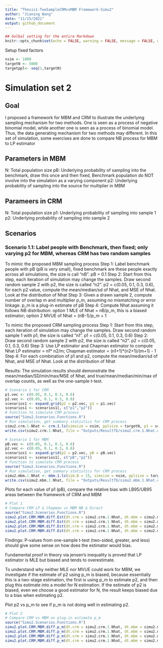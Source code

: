 ```yaml
---
title: "Thesis1-TwoSampleCRMvsMBM Framework-Simu2"
author: "Jianing Wang"
date: "11/15/2021"
output: github_document
---
```


```r
## Golbal setting for the entire Markdown
knitr::opts_chunk$set(echo = FALSE, warning = FALSE, message = FALSE, error = FALSE)
```

Setup fixed factors
```r
nsim <- 1000
targetN <- 5000
targetppl<- seq(1,targetN)
```

# Simulation set 2

## Goal
I proposed a framework for MBM and CRM to illustrate the underlying sampling mechanism for two methods. One is seen as a process of negative binomial model, while another one is seen as a process of binomial model. Thus, the data generating mechanism for two methods may different. In this set of simulation, some exercises are done to compare NB process for MBM to LP estimator

## Parameters in MBM
N: Total population size
pB: Underlying probability of sampling into the benchmark, draw this once and then fixed, Benchmark population do NOT involve into the simulation as a varying component
p2: Underlying probability of sampling into the source for multiplier in MBM

## Parameers in CRM
N: Total population size
p1: Underlying probability of sampling into sample 1
p2: Underlying probability of sampling into sample 2

## Scenarios
### Scenario 1.1: Label people with Benchmark, then fixed; only varying p2 for MBM, whereas CRM has two random samples
To mimic the proposed MBM sampling process
Step 1: Label benchmark people with pB (pB is very small), fixed benchmark are these people exactly across all simulations, the size is call "nB". pB = 0.1
Step 2: Start from this step, each iteration of simulation may change the samples. Draw second random sample 2 with p2, the size is called "n2". p2 = c(0.05, 0.1, 0.3, 0.6), for each p2 value, compute the mean/median/sd of Nhat, and MSE of Nhat. Look at the distribution of Nhat
Step 3: Given a drawn sample 2, compute number of overlap m and multiplier p_m, assuming no mismatching or error linkage. p_m is a plug-in estimate of pB
Step 4: Compute Nhat assuming it follows NB distribution: option 1 MLE of Nhat = nB/p_m, this is a biased estimator; option 2 MVUE of Nhat = (nB-1)/p_m + 1

To mimic the proposed CRM sampling process
Step 1: Start from this step, each iteration of simulation may change the samples. Draw second random sample 1 with p1, the size is called "n1". p1 = c(0.05, 0.1, 0.3, 0.6)
Step 2: Draw second random sample 2 with p2, the size is called "n2". p2 = c(0.05, 0.1, 0.3, 0.6)
Step 3: Use LP estimator and Chapman estimator to compute Nhat
LP estimator = n1* n2/m; Chapman estimator = (n1+1)*(n2+1)/(m+1) - 1
Step 4: For each combination of p1 and p2, compute the mean/median/sd of Nhat, and MSE of Nhat. Look at the distribution of Nhat

Results:
The simulation results should demonstrate the mean/median/SD/min/max/MSE of Nhat, and true/mean/median/min/max of overlap counts, as well as the one-sample t-test.

```r
# Scenario 1 for CRM
p1.vec <- c(0.05, 0.1, 0.3, 0.6)
p2.vec <- c(0.05, 0.1, 0.3, 0.6)
scenarios1 <- expand.grid(p2 = p2.vec, p1 = p1.vec)
scenarios1 <- scenarios1[, c("p1","p2")]
# Function to simulate CRM process
source("Simu2.Scenarios.Functions.R")
# Run simulation, get summary statistics for CRM process
simu2.crm.1.Nhat <- crm.1.ls(simsize = nsim, pplsize = targetN, p1 = scenarios1$p1, p2 = scenarios1$p2)
write.csv(simu2.crm.1.Nhat, file = "Outputs/ResultTb/simu2.crm.1.Nhat.csv", row.names = FALSE)
```

```r
# Scenario 1 for MBM
pB.vec <- c(0.05, 0.1, 0.3, 0.6)
p2.vec <- c(0.05, 0.1, 0.3, 0.6)
scenarios1 <- expand.grid(p2 = p2.vec, pB = pB.vec)
scenarios1 <- scenarios1[, c("pB","p2")]
# Function to simulate CRM process
source("Simu2.Scenarios.Functions.R")
# Run simulation, get summary statistics for CRM process
simu2.mbm.1.Nhat <- mbm.1.ls(sim.B = 15, simsize = nsim, pplsize = targetN, pB = scenarios1$pB, p2 = scenarios1$p2)
write.csv(simu2.mbm.1.Nhat, file = "Outputs/ResultTb/simu2.mbm.1.Nhat.csv", row.names = FALSE)
```

Plots for each value of p1 (pB), compare the relative bias with LB95/UB95 areas between the framework of CRM and MBM
```r
# Plot 1
# Compare CRM LP & Chapman vs MBM NB & Direct
source("Simu2.Scenarios.Functions.R")
simu2.plot.CRM.MBM.diff.Est(dt.crm = simu2.crm.1.Nhat, dt.mbm = simu2.mbm.1.Nhat, p1_pB = p1.vec[1])
simu2.plot.CRM.MBM.diff.Est(dt.crm = simu2.crm.1.Nhat, dt.mbm = simu2.mbm.1.Nhat, p1_pB = p1.vec[2])
simu2.plot.CRM.MBM.diff.Est(dt.crm = simu2.crm.1.Nhat, dt.mbm = simu2.mbm.1.Nhat, p1_pB = p1.vec[3])
simu2.plot.CRM.MBM.diff.Est(dt.crm = simu2.crm.1.Nhat, dt.mbm = simu2.mbm.1.Nhat, p1_pB = p1.vec[4])
```
Findings:
P-values from one-sample t-test (two-sided, greater, and less) should give some sense on how does the estimator would bias.

Fundamental proof in theory via jensen's inequality is proved that LP estimator is MLE but biased and tends to overestimate.

To understand why neither MLE nor MVUE could work for MBM, we investigate if the estimate of p2 using p_m is biased, because essentially this is a two-stage estimation, the first is using p_m to estimate p2, and then plug this estimate into a model for N estimation. If the estimate of p2 is biased, even we choose a good estimator for N, the result keeps biased due to a bias when estimating p2.

Plot p2 vs p_m to see if p_m is not doing well in estimating p2.
```r
# Plot 2
# Compare CRM vs MBM on plug-in estimate p_m
source("Simu2.Scenarios.Functions.R")
simu2.plot.CRM.MBM.diff.p_m(dt.crm = simu2.crm.1.Nhat, dt.mbm = simu2.mbm.1.Nhat, p1_pB = p1.vec[1])
simu2.plot.CRM.MBM.diff.p_m(dt.crm = simu2.crm.1.Nhat, dt.mbm = simu2.mbm.1.Nhat, p1_pB = p1.vec[2])
simu2.plot.CRM.MBM.diff.p_m(dt.crm = simu2.crm.1.Nhat, dt.mbm = simu2.mbm.1.Nhat, p1_pB = p1.vec[3])
simu2.plot.CRM.MBM.diff.p_m(dt.crm = simu2.crm.1.Nhat, dt.mbm = simu2.mbm.1.Nhat, p1_pB = p1.vec[4])
```